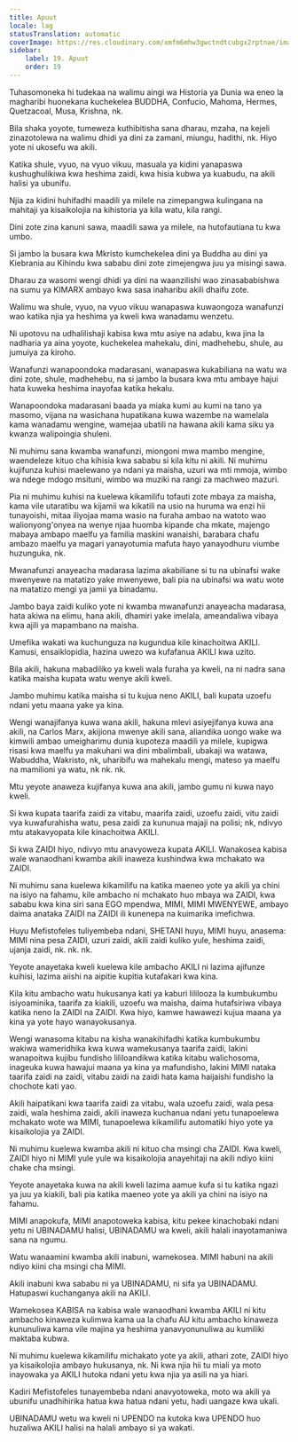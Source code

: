 ```yaml
---
title: Apuut
locale: lag
statusTranslation: automatic
coverImage: https://res.cloudinary.com/xmfm6mhw3gwctndtcubgx2rptnae/image/upload/v1740337243/small_cover_educacion_fundamental_a051170f1c.webp
sidebar:
    label: 19. Apuut
    order: 19
---
```

Tuhasomoneka hi tudekaa na walimu aingi wa Historia ya Dunia wa eneo la magharibi huonekana kuchekelea BUDDHA, Confucio, Mahoma, Hermes, Quetzacoal, Musa, Krishna, nk.

Bila shaka yoyote, tumeweza kuthibitisha sana dharau, mzaha, na kejeli zinazotolewa na walimu dhidi ya dini za zamani, miungu, hadithi, nk. Hiyo yote ni ukosefu wa akili.

Katika shule, vyuo, na vyuo vikuu, masuala ya kidini yanapaswa kushughulikiwa kwa heshima zaidi, kwa hisia kubwa ya kuabudu, na akili halisi ya ubunifu.

Njia za kidini huhifadhi maadili ya milele na zimepangwa kulingana na mahitaji ya kisaikolojia na kihistoria ya kila watu, kila rangi.

Dini zote zina kanuni sawa, maadili sawa ya milele, na hutofautiana tu kwa umbo.

Si jambo la busara kwa Mkristo kumchekelea dini ya Buddha au dini ya Kiebrania au Kihindu kwa sababu dini zote zimejengwa juu ya misingi sawa.

Dharau za wasomi wengi dhidi ya dini na waanzilishi wao zinasababishwa na sumu ya KIMARX ambayo kwa sasa inaharibu akili dhaifu zote.

Walimu wa shule, vyuo, na vyuo vikuu wanapaswa kuwaongoza wanafunzi wao katika njia ya heshima ya kweli kwa wanadamu wenzetu.

Ni upotovu na udhalilishaji kabisa kwa mtu asiye na adabu, kwa jina la nadharia ya aina yoyote, kuchekelea mahekalu, dini, madhehebu, shule, au jumuiya za kiroho.

Wanafunzi wanapoondoka madarasani, wanapaswa kukabiliana na watu wa dini zote, shule, madhehebu, na si jambo la busara kwa mtu ambaye hajui hata kuweka heshima inayofaa katika hekalu.

Wanapoondoka madarasani baada ya miaka kumi au kumi na tano ya masomo, vijana na wasichana hupatikana kuwa wazembe na wamelala kama wanadamu wengine, wamejaa ubatili na hawana akili kama siku ya kwanza walipoingia shuleni.

Ni muhimu sana kwamba wanafunzi, miongoni mwa mambo mengine, waendeleze kituo cha kihisia kwa sababu si kila kitu ni akili. Ni muhimu kujifunza kuhisi maelewano ya ndani ya maisha, uzuri wa mti mmoja, wimbo wa ndege mdogo msituni, wimbo wa muziki na rangi za machweo mazuri.

Pia ni muhimu kuhisi na kuelewa kikamilifu tofauti zote mbaya za maisha, kama vile utaratibu wa kijamii wa kikatili na usio na huruma wa enzi hii tunayoishi, mitaa iliyojaa mama wasio na furaha ambao na watoto wao walionyong'onyea na wenye njaa huomba kipande cha mkate, majengo mabaya ambapo maelfu ya familia maskini wanaishi, barabara chafu ambazo maelfu ya magari yanayotumia mafuta hayo yanayodhuru viumbe huzunguka, nk.

Mwanafunzi anayeacha madarasa lazima akabiliane si tu na ubinafsi wake mwenyewe na matatizo yake mwenyewe, bali pia na ubinafsi wa watu wote na matatizo mengi ya jamii ya binadamu.

Jambo baya zaidi kuliko yote ni kwamba mwanafunzi anayeacha madarasa, hata akiwa na elimu, hana akili, dhamiri yake imelala, ameandaliwa vibaya kwa ajili ya mapambano na maisha.

Umefika wakati wa kuchunguza na kugundua kile kinachoitwa AKILI. Kamusi, ensaiklopidia, hazina uwezo wa kufafanua AKILI kwa uzito.

Bila akili, hakuna mabadiliko ya kweli wala furaha ya kweli, na ni nadra sana katika maisha kupata watu wenye akili kweli.

Jambo muhimu katika maisha si tu kujua neno AKILI, bali kupata uzoefu ndani yetu maana yake ya kina.

Wengi wanajifanya kuwa wana akili, hakuna mlevi asiyejifanya kuwa ana akili, na Carlos Marx, akijiona mwenye akili sana, aliandika uongo wake wa kimwili ambao umeigharimu dunia kupoteza maadili ya milele, kupigwa risasi kwa maelfu ya makuhani wa dini mbalimbali, ubakaji wa watawa, Wabuddha, Wakristo, nk, uharibifu wa mahekalu mengi, mateso ya maelfu na mamilioni ya watu, nk nk. nk.

Mtu yeyote anaweza kujifanya kuwa ana akili, jambo gumu ni kuwa nayo kweli.

Si kwa kupata taarifa zaidi za vitabu, maarifa zaidi, uzoefu zaidi, vitu zaidi vya kuwafurahisha watu, pesa zaidi za kununua majaji na polisi; nk, ndivyo mtu atakavyopata kile kinachoitwa AKILI.

Si kwa ZAIDI hiyo, ndivyo mtu anavyoweza kupata AKILI. Wanakosea kabisa wale wanaodhani kwamba akili inaweza kushindwa kwa mchakato wa ZAIDI.

Ni muhimu sana kuelewa kikamilifu na katika maeneo yote ya akili ya chini na isiyo na fahamu, kile ambacho ni mchakato huo mbaya wa ZAIDI, kwa sababu kwa kina siri sana EGO mpendwa, MIMI, MIMI MWENYEWE, ambayo daima anataka ZAIDI na ZAIDI ili kunenepa na kuimarika imefichwa.

Huyu Mefistofeles tuliyembeba ndani, SHETANI huyu, MIMI huyu, anasema: MIMI nina pesa ZAIDI, uzuri zaidi, akili zaidi kuliko yule, heshima zaidi, ujanja zaidi, nk. nk. nk.

Yeyote anayetaka kweli kuelewa kile ambacho AKILI ni lazima ajifunze kuihisi, lazima aiishi na aipitie kupitia kutafakari kwa kina.

Kila kitu ambacho watu hukusanya kati ya kaburi lililooza la kumbukumbu isiyoaminika, taarifa za kiakili, uzoefu wa maisha, daima hutafsiriwa vibaya katika neno la ZAIDI na ZAIDI. Kwa hiyo, kamwe hawawezi kujua maana ya kina ya yote hayo wanayokusanya.

Wengi wanasoma kitabu na kisha wanakihifadhi katika kumbukumbu wakiwa wameridhika kwa kuwa wamekusanya taarifa zaidi, lakini wanapoitwa kujibu fundisho lililoandikwa katika kitabu walichosoma, inageuka kuwa hawajui maana ya kina ya mafundisho, lakini MIMI nataka taarifa zaidi na zaidi, vitabu zaidi na zaidi hata kama haijaishi fundisho la chochote kati yao.

Akili haipatikani kwa taarifa zaidi za vitabu, wala uzoefu zaidi, wala pesa zaidi, wala heshima zaidi, akili inaweza kuchanua ndani yetu tunapoelewa mchakato wote wa MIMI, tunapoelewa kikamilifu automatiki hiyo yote ya kisaikolojia ya ZAIDI.

Ni muhimu kuelewa kwamba akili ni kituo cha msingi cha ZAIDI. Kwa kweli, ZAIDI hiyo ni MIMI yule yule wa kisaikolojia anayehitaji na akili ndiyo kiini chake cha msingi.

Yeyote anayetaka kuwa na akili kweli lazima aamue kufa si tu katika ngazi ya juu ya kiakili, bali pia katika maeneo yote ya akili ya chini na isiyo na fahamu.

MIMI anapokufa, MIMI anapotoweka kabisa, kitu pekee kinachobaki ndani yetu ni UBINADAMU halisi, UBINADAMU wa kweli, akili halali inayotamaniwa sana na ngumu.

Watu wanaamini kwamba akili inabuni, wamekosea. MIMI habuni na akili ndiyo kiini cha msingi cha MIMI.

Akili inabuni kwa sababu ni ya UBINADAMU, ni sifa ya UBINADAMU. Hatupaswi kuchanganya akili na AKILI.

Wamekosea KABISA na kabisa wale wanaodhani kwamba AKILI ni kitu ambacho kinaweza kulimwa kama ua la chafu AU kitu ambacho kinaweza kununuliwa kama vile majina ya heshima yanavyonunuliwa au kumiliki maktaba kubwa.

Ni muhimu kuelewa kikamilifu michakato yote ya akili, athari zote, ZAIDI hiyo ya kisaikolojia ambayo hukusanya, nk. Ni kwa njia hii tu miali ya moto inayowaka ya AKILI hutoka ndani yetu kwa njia ya asili na ya hiari.

Kadiri Mefistofeles tunayembeba ndani anavyotoweka, moto wa akili ya ubunifu unadhihirika hatua kwa hatua ndani yetu, hadi uangaze kwa ukali.

UBINADAMU wetu wa kweli ni UPENDO na kutoka kwa UPENDO huo huzaliwa AKILI halisi na halali ambayo si ya wakati.

